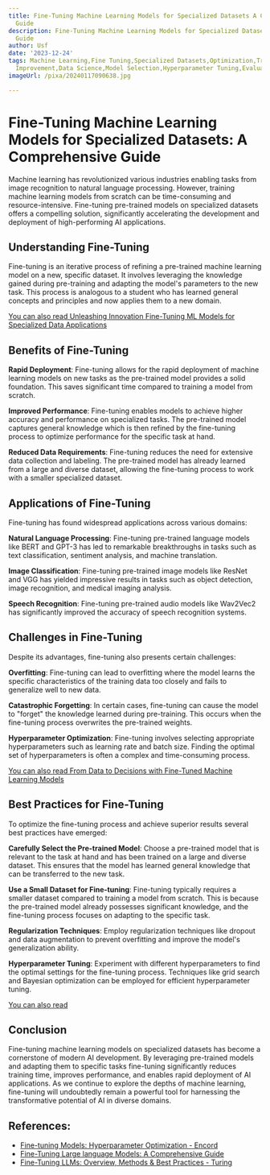 ```yaml
---
title: Fine-Tuning Machine Learning Models for Specialized Datasets A Comprehensive
  Guide
description: Fine-Tuning Machine Learning Models for Specialized Datasets A Comprehensive
  Guide
author: Usf
date: '2023-12-24'
tags: Machine Learning,Fine Tuning,Specialized Datasets,Optimization,Transfer Learning,Performance
  Improvement,Data Science,Model Selection,Hyperparameter Tuning,Evaluation Techniques
imageUrl: /pixa/20240117090638.jpg

---
```

# Fine-Tuning Machine Learning  Models for Specialized Datasets:  A Comprehensive Guide

Machine learning has revolutionized various industries enabling tasks from image recognition to natural language processing. However, training machine learning models from scratch can be time-consuming and resource-intensive. Fine-tuning pre-trained models on specialized datasets offers  a  compelling solution, significantly accelerating the development and deployment of high-performing AI  applications.

## Understanding Fine-Tuning

Fine-tuning is  an iterative process  of refining a pre-trained machine learning model on a new, specific dataset. It involves leveraging the knowledge gained  during pre-training and adapting the model's  parameters to the new task. This process is analogous to a student who has learned general concepts and principles and now applies them to  a new domain.

[You can also read Unleashing Innovation Fine-Tuning ML  Models for Specialized Data Applications](Unleashing%20Innovation%20Fine-Tuning%20ML%20Models%20for%20Specialized%20Data%20Applications)


##  Benefits of Fine-Tuning

**Rapid Deployment**: Fine-tuning allows for the rapid deployment of machine learning models on new tasks as the pre-trained model provides a solid foundation. This saves significant time compared to training a model from scratch.

**Improved Performance**: Fine-tuning enables models to achieve higher  accuracy  and performance on specialized tasks. The pre-trained model captures  general knowledge which is then refined by the fine-tuning process  to optimize performance for the specific  task at  hand.

**Reduced Data Requirements**: Fine-tuning reduces the need for extensive data collection and labeling. The pre-trained model has already learned from  a large and diverse dataset, allowing the fine-tuning process to work  with a smaller specialized dataset.

## Applications of Fine-Tuning

Fine-tuning has found widespread  applications across  various  domains:

**Natural Language Processing**: Fine-tuning pre-trained language models like  BERT and GPT-3 has led to remarkable breakthroughs in tasks such as  text classification, sentiment analysis, and machine translation.

**Image Classification**: Fine-tuning pre-trained image models like ResNet and VGG has  yielded impressive results in tasks such as object detection, image recognition, and medical imaging  analysis.

**Speech Recognition**: Fine-tuning pre-trained  audio models like Wav2Vec2 has significantly improved the accuracy of speech recognition  systems.

## Challenges in  Fine-Tuning

Despite its advantages, fine-tuning also presents certain challenges:

**Overfitting**: Fine-tuning can lead to overfitting where the model  learns the specific characteristics of the training data too closely  and fails to generalize well to new data.

**Catastrophic Forgetting**: In certain cases, fine-tuning can cause the  model  to "forget" the knowledge  learned during pre-training. This occurs when the fine-tuning process overwrites the pre-trained weights.

**Hyperparameter Optimization**: Fine-tuning involves selecting appropriate hyperparameters such as learning rate and batch size. Finding the  optimal set of hyperparameters is often a complex and time-consuming process.

[You can  also read From  Data to Decisions  with Fine-Tuned  Machine Learning Models](From%20Data%20to%20Decisions%20with%20Fine-Tuned%20Machine%20Learning%20Models)


## Best Practices for Fine-Tuning

To optimize the fine-tuning process and achieve superior results several best practices have emerged:

**Carefully Select the Pre-trained Model**: Choose  a pre-trained model  that is relevant to the task at hand and has been trained on a  large and  diverse dataset. This ensures that the model has learned general knowledge that can be transferred to the  new task.

**Use a Small Dataset  for  Fine-tuning**: Fine-tuning typically requires a smaller dataset compared to training a model from scratch. This is because the pre-trained model already possesses significant knowledge, and the fine-tuning process focuses on adapting to the  specific task.

**Regularization Techniques**: Employ regularization techniques like dropout and data augmentation to prevent overfitting  and improve  the model's generalization  ability.

**Hyperparameter Tuning**:  Experiment with different hyperparameters to  find the optimal settings for the fine-tuning process. Techniques like grid search and Bayesian optimization can be employed for efficient hyperparameter tuning.

[You can also read  ]()


## Conclusion

Fine-tuning  machine learning models  on specialized datasets has become  a cornerstone of modern AI development. By leveraging pre-trained models and adapting them to specific tasks fine-tuning significantly  reduces training time, improves performance,  and enables rapid deployment of AI applications. As we continue to explore the depths  of machine learning, fine-tuning will undoubtedly  remain a powerful tool for harnessing the transformative potential of AI  in diverse domains.

## References:
- [Fine-tuning Models: Hyperparameter Optimization - Encord](https://encord.com/blog/fine-tuning-models-hyperparameter-optimization/)
- [Fine-Tuning Large language Models: A Comprehensive Guide](https://ankushmulkar.medium.com/fine-tuning-large-language-models-a-comprehensive-guide-ea33cf9e6acb)
- [Fine-Tuning LLMs: Overview, Methods & Best Practices - Turing](https://www.turing.com/resources/finetuning-large-language-models)

